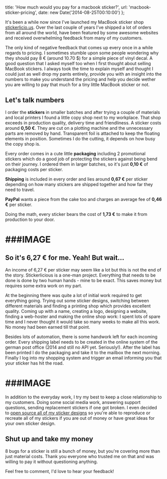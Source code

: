   title: 'How much would you pay for a macbook sticker?',
  url: 'macbook-sticker-pricing',
  date: new Date('2014-08-25T00:10:00')
};

It's been a while now since I've launched my MacBook sticker shop <a href="http://stickerlicio.us" title="Stickerlicious MacBook sticker" target="_blank">stickerlicio.us</a>. Over the last couple of years I've shipped a lot of orders from all around the world, have been featured by some awesome websites and received overwhelming feedback from many of my customers.

<!-- prettier-ignore -->
The only kind of negative feedback that comes up every once in a while regards to pricing. I sometimes stumble upon some people wondering why they should pay 8 € (around 10.70 $) for a simple piece of vinyl decal. A good question that I asked myself too when I first thought about selling MacBook stickers. I always took the time to explain myself and thought I could just as well drop my pants entirely, provide you with an insight into the numbers to make you understand the pricing and help you decide wether you are willing to pay that much for a tiny little MacBook sticker or not.

## Let's talk numbers

I order the **stickers** in smaller batches and after trying a couple of materials and local printers I found a little copy shop next to my workplace. That shop exceeds in production quality, delivery time and friendliness. A sticker costs around **0,50 €**. They are cut on a plotting machine and the unnecessary parts are removed by hand. Transparent foil is attached to keep the floating elements in position. Sometimes I do the cutting, it depends on how busy the copy shop is.

Every order comes in a cute little **packaging** including 2 promotional stickers which do a good job of protecting the stickers against being bend on their journey. I ordered them in larger batches, so it's just **0,10 €** of packaging costs per sticker.

**Shipping** is included in every order and lies around **0,67 €** per sticker depending on how many stickers are shipped together and how far they need to travel.

**PayPal** wants a piece from the cake too and charges an average fee of **0,46 €** per sticker.

Doing the math, every sticker bears the cost of **1,73 €** to make it from production to your door.

# ###IMAGE

## So it's 6,27 € for me. Yeah! But wait...

An income of 6,27 € per sticker may seem like a lot but this is not the end of the story. Stickerlicious is a one-man project. Everything that needs to be done is done by two human hands - mine to be exact. This saves money but requires some extra work on my part.

At the beginning there was quite a lot of initial work required to get everything going. Trying out some sticker designs, switching between different materials and finding a printing shop which provides excellent quality. Coming up with a name, creating a logo, designing a website, finding a web-hoster and making the online shop work: I spent lots of spare time and I never thought it would take so many weeks to make all this work. No money had been earned till that point.

Besides lots of automation, there is some handwork left for each incoming order. Every shipping label needs to be created in the online system of the german post office (2014 and still no API yet. Seriously!). After the label has been printed I do the packaging and take it to the mailbox the next morning. Finally I log into my shopping system and trigger an email informing you that your sticker has hit the road.

# ###IMAGE

In addition to the everyday work, I try my best to keep a close relationship to my customers. Doing some social media work, answering support questions, sending replacement stickers if one got broken. I even decided to <a href="https://github.com/krachtstefan/stickerlicious-templates" title="MacBook sticker templates" target="_blank">open source all of my sticker designs</a> so you're able to reproduce or recreate all of my stickers if you are out of money or have great ideas for your own sticker design.

## Shut up and take my money

8 bugs for a sticker is still a bunch of money, but you're covering more than just material costs. Thank you everyone who trusted me on that and was willing to pay it without questioning anything.

Feel free to comment, I'd love to hear your feedback!
